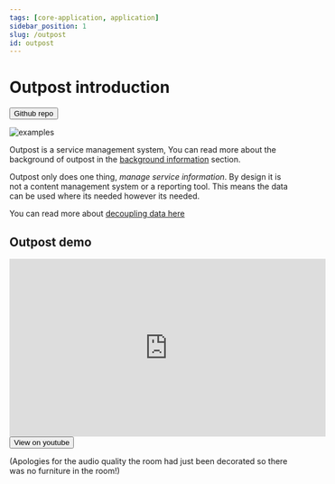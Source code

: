 ```yaml
---
tags: [core-application, application]
sidebar_position: 1
slug: /outpost
id: outpost
---
```


# Outpost introduction


<Button href="https://github.com/wearefuturegov/outpost" type="primary">
  Github repo
</Button>

<ImageWindow size="auto">

![examples](/img/outpost/intro-outpost.jpg)

</ImageWindow>

Outpost is a service management system, You can read more about the background of outpost in the [background information](./the-outpost-platform) section.

Outpost only does one thing, _manage service information_. By design it is not a content management system or a reporting tool. This means the data can be used where its needed however its needed.

You can read more about [decoupling data here](./the-outpost-platform/problem-areas/decoupling-data)

## Outpost demo

<ImageWindow size="auto">

<iframe
  width="560"
  height="315"
  src="https://www.youtube.com/embed/Rj1pik62dFM"
  title="YouTube video player"
  frameborder="0"
  allow="accelerometer; autoplay; clipboard-write; encrypted-media; gyroscope; picture-in-picture; web-share"
  allowfullscreen
></iframe>

<Button href="https://youtu.be/Rj1pik62dFM" size="sm">
  View on youtube
</Button>

</ImageWindow>

(Apologies for the audio quality the room had just been decorated so there was no furniture in the room!)
